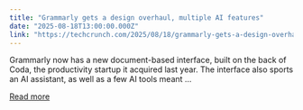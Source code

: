 ```yaml
---
title: "Grammarly gets a design overhaul, multiple AI features"
date: "2025-08-18T13:00:00.000Z"
link: "https://techcrunch.com/2025/08/18/grammarly-gets-a-design-overhaul-multiple-ai-features/"
---
```


Grammarly now has a new document-based interface, built on the back of Coda, the productivity startup it acquired last year. The interface also sports an AI assistant, as well as a few AI tools meant ...

[Read more](https://techcrunch.com/2025/08/18/grammarly-gets-a-design-overhaul-multiple-ai-features/)
